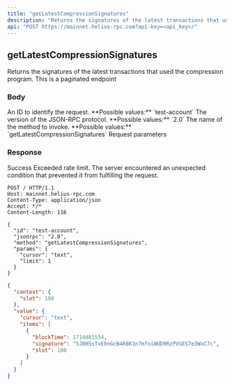 ```yaml
---
title: "getLatestCompressionSignatures"
description: "Returns the signatures of the latest transactions that used the compression program. This is a paginated endpoint"
api: "POST https://mainnet.helius-rpc.com?api-key=<api_key>/"
---
```


## getLatestCompressionSignatures

Returns the signatures of the latest transactions that used the compression program. This is a paginated endpoint

### Body

<ParamField body="id" type="string" required>
  An ID to identify the request. **Possible values:** `test-account`
</ParamField>

<ParamField body="jsonrpc" type="string" required>
  The version of the JSON-RPC protocol. **Possible values:** `2.0`
</ParamField>

<ParamField body="method" type="string" required>
  The name of the method to invoke. **Possible values:**
  `getLatestCompressionSignatures`
</ParamField>

<ParamField body="params" type="object" required>
  Request parameters
</ParamField>

### Response

<ResponseField name="200" type="object">
  Success
  <Expandable title="Response">
    <ResponseField name="context" type="object" />
    <ResponseField name="value" type="object" />
  </Expandable>
</ResponseField>

<ResponseField name="429" type="object">
  Exceeded rate limit.
</ResponseField>

<ResponseField name="500" type="object">
  The server encountered an unexpected condition that prevented it from
  fulfilling the request.
</ResponseField>

<RequestExample>

```http HTTP
POST / HTTP/1.1
Host: mainnet.helius-rpc.com
Content-Type: application/json
Accept: */*
Content-Length: 116

{
  "id": "test-account",
  "jsonrpc": "2.0",
  "method": "getLatestCompressionSignatures",
  "params": {
    "cursor": "text",
    "limit": 1
  }
}
```

</RequestExample>

<ResponseExample>

```json 200 Success
{
  "context": {
    "slot": 100
  },
  "value": {
    "cursor": "text",
    "items": [
      {
        "blockTime": 1714081554,
        "signature": "5J8H5sTvEhnGcB4R8K1n7mfoiWUD9RzPVGES7e3WxC7c",
        "slot": 100
      }
    ]
  }
}
```

</ResponseExample>
